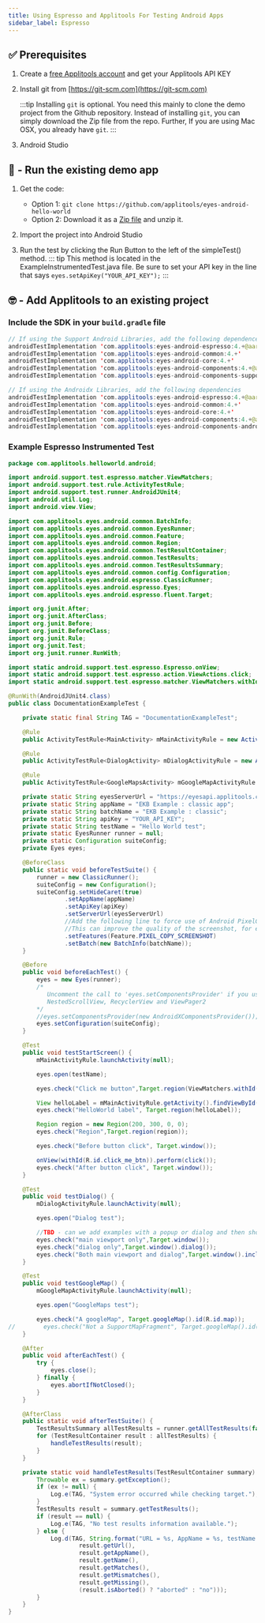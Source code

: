 ```yaml
---
title: Using Espresso and Applitools For Testing Android Apps
sidebar_label: Espresso
---
```


## ✅ Prerequisites 

1. Create a [free Applitools account](https://applitools.com/users/register) and get your Applitools API KEY
  
2. Install git from [https://git-scm.com​](https://git-scm.com)

    :::tip
    Installing `git` is optional. You need this mainly to clone the demo project from the Github repository. Instead of installing `git`, you can simply download the Zip file from the repo. Further, If you are using Mac OSX, you already have `git`.
    ::: 

3. Android Studio

## 🚀 - Run the existing demo app 

1. Get the code:
    * Option 1: `git clone https://github.com/applitools/eyes-android-hello-world`
    * Option 2: Download it as a [Zip file](https://github.com/applitools/eyes-android-hello-world/archive/master.zip) and unzip it.
2. Import the project into Android Studio

3. Run the test by clicking the Run Button to the left of the simpleTest() method.
    ::: tip
    This method is located in the ExampleInstrumentedTest.java file. Be sure to set your API key in the line that says `eyes.setApiKey("YOUR_API_KEY");`
    :::

## 🤓 - Add Applitools to an existing project

### Include the SDK in your `build.gradle` file

```java
// If using the Support Android Libraries, add the following dependences
androidTestImplementation 'com.applitools:eyes-android-espresso:4.+@aar'
androidTestImplementation 'com.applitools:eyes-android-common:4.+'
androidTestImplementation 'com.applitools:eyes-android-core:4.+'
androidTestImplementation 'com.applitools:eyes-android-components:4.+@aar'
androidTestImplementation 'com.applitools:eyes-android-components-support:4.+@aar'
```

```java
// If using the Androidx Libraries, add the following dependencies
androidTestImplementation 'com.applitools:eyes-android-espresso:4.+@aar'
androidTestImplementation 'com.applitools:eyes-android-common:4.+'
androidTestImplementation 'com.applitools:eyes-android-core:4.+'
androidTestImplementation 'com.applitools:eyes-android-components:4.+@aar'
androidTestImplementation 'com.applitools:eyes-android-components-androidx:4.+@aar'
```

### Example Espresso Instrumented Test
```Java
package com.applitools.helloworld.android;

import android.support.test.espresso.matcher.ViewMatchers;
import android.support.test.rule.ActivityTestRule;
import android.support.test.runner.AndroidJUnit4;
import android.util.Log;
import android.view.View;

import com.applitools.eyes.android.common.BatchInfo;
import com.applitools.eyes.android.common.EyesRunner;
import com.applitools.eyes.android.common.Feature;
import com.applitools.eyes.android.common.Region;
import com.applitools.eyes.android.common.TestResultContainer;
import com.applitools.eyes.android.common.TestResults;
import com.applitools.eyes.android.common.TestResultsSummary;
import com.applitools.eyes.android.common.config.Configuration;
import com.applitools.eyes.android.espresso.ClassicRunner;
import com.applitools.eyes.android.espresso.Eyes;
import com.applitools.eyes.android.espresso.fluent.Target;

import org.junit.After;
import org.junit.AfterClass;
import org.junit.Before;
import org.junit.BeforeClass;
import org.junit.Rule;
import org.junit.Test;
import org.junit.runner.RunWith;

import static android.support.test.espresso.Espresso.onView;
import static android.support.test.espresso.action.ViewActions.click;
import static android.support.test.espresso.matcher.ViewMatchers.withId;

@RunWith(AndroidJUnit4.class)
public class DocumentationExampleTest {

    private static final String TAG = "DocumentationExampleTest";

    @Rule
    public ActivityTestRule<MainActivity> mMainActivityRule = new ActivityTestRule(MainActivity.class, false, false);

    @Rule
    public ActivityTestRule<DialogActivity> mDialogActivityRule = new ActivityTestRule(DialogActivity.class, false, false);

    @Rule
    public ActivityTestRule<GoogleMapsActivity> mGoogleMapActivityRule = new ActivityTestRule(GoogleMapsActivity.class, false, false);

    private static String eyesServerUrl = "https://eyesapi.applitools.com";
    private static String appName = "EKB Example : classic app";
    private static String batchName = "EKB Example : classic";
    private static String apiKey = "YOUR_API_KEY";
    private static String testName = "Hello World test";
    private static EyesRunner runner = null;
    private static Configuration suiteConfig;
    private Eyes eyes;

    @BeforeClass
    public static void beforeTestSuite() {
        runner = new ClassicRunner();
        suiteConfig = new Configuration();
        suiteConfig.setHideCaret(true)
                .setAppName(appName)
                .setApiKey(apiKey)
                .setServerUrl(eyesServerUrl)
                //Add the following line to force use of Android PixelCopy to obtain screenshots
                //This can improve the quality of the screenshot, for example to ensure rendering of the shadow layer.
                .setFeatures(Feature.PIXEL_COPY_SCREENSHOT)
                .setBatch(new BatchInfo(batchName));
    }

    @Before
    public void beforeEachTest() {
        eyes = new Eyes(runner);
        /*
           Uncomment the call to 'eyes.setComponentsProvider' if you use AndroidX components such as
           NestedScrollView, RecyclerView and ViewPager2
        */
        //eyes.setComponentsProvider(new AndroidXComponentsProvider());
        eyes.setConfiguration(suiteConfig);
    }

    @Test
    public void testStartScreen() {
        mMainActivityRule.launchActivity(null);

        eyes.open(testName);

        eyes.check("Click me button",Target.region(ViewMatchers.withId(R.id.click_me_btn)));

        View helloLabel = mMainActivityRule.getActivity().findViewById(R.id.hello_text_view);
        eyes.check("HelloWorld label", Target.region(helloLabel));

        Region region = new Region(200, 300, 0, 0);
        eyes.check("Region",Target.region(region));

        eyes.check("Before button click", Target.window());

        onView(withId(R.id.click_me_btn)).perform(click());
        eyes.check("After button click", Target.window());
    }

    @Test
    public void testDialog() {
        mDialogActivityRule.launchActivity(null);

        eyes.open("Dialog test");

        //TBD - can we add examples with a popup or dialog and then show the 3 possibilities of
        eyes.check("main viewport only",Target.window());
        eyes.check("dialog only",Target.window().dialog());
        eyes.check("Both main viewport and dialog",Target.window().includeAllLayers());
    }

    @Test
    public void testGoogleMap() {
        mGoogleMapActivityRule.launchActivity(null);

        eyes.open("GoogleMaps test");

        eyes.check("A googleMap", Target.googleMap().id(R.id.map));
//        eyes.check("Not a SupportMapFragment", Target.googleMap().id(R.id.map).isNotSupportGoogleMap());
    }

    @After
    public void afterEachTest() {
        try {
            eyes.close();
        } finally {
            eyes.abortIfNotClosed();
        }
    }

    @AfterClass
    public static void afterTestSuite() {
        TestResultsSummary allTestResults = runner.getAllTestResults(false);
        for (TestResultContainer result : allTestResults) {
            handleTestResults(result);
        }
    }

    private static void handleTestResults(TestResultContainer summary) {
        Throwable ex = summary.getException();
        if (ex != null) {
            Log.e(TAG, "System error occurred while checking target.");
        }
        TestResults result = summary.getTestResults();
        if (result == null) {
            Log.e(TAG, "No test results information available.");
        } else {
            Log.d(TAG, String.format("URL = %s, AppName = %s, testName = %s, matched = %d, mismatched = %d, missing = %d, aborted = %s",
                    result.getUrl(),
                    result.getAppName(),
                    result.getName(),
                    result.getMatches(),
                    result.getMismatches(),
                    result.getMissing(),
                    (result.isAborted() ? "aborted" : "no")));
        }
    }
}
```

<PartialOutro/>